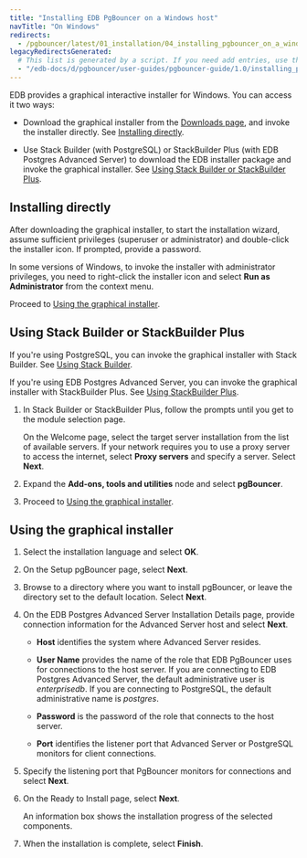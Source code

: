 ```yaml
---
title: "Installing EDB PgBouncer on a Windows host"
navTitle: "On Windows"
redirects:
  - /pgbouncer/latest/01_installation/04_installing_pgbouncer_on_a_windows_host/
legacyRedirectsGenerated:
  # This list is generated by a script. If you need add entries, use the `legacyRedirects` key.
  - "/edb-docs/d/pgbouncer/user-guides/pgbouncer-guide/1.0/installing_pgbouncer_on_a_windows_host.html"
---
```



EDB provides a graphical interactive installer for Windows. You can access it two ways:

- Download the graphical installer from the [Downloads page](https://www.enterprisedb.com/software-downloads-postgres#pgbouncer), and invoke the installer directly. See [Installing directly](#installing-directly).

- Use Stack Builder (with PostgreSQL) or StackBuilder Plus (with EDB Postgres Advanced Server) to download the EDB installer package and invoke the graphical installer.  See [Using Stack Builder or StackBuilder Plus](#using-stack-builder-or-stackbuilder-plus).


## Installing directly

After downloading the graphical installer, to start the installation wizard, assume sufficient privileges (superuser or administrator) and double-click the installer icon. If prompted, provide a password.

In some versions of Windows, to invoke the installer with administrator privileges, you need to right-click the installer icon and select **Run as Administrator** from the context menu.

Proceed to [Using the graphical installer](#using-the-graphical-installer).


## Using Stack Builder or StackBuilder Plus

If you're using PostgreSQL, you can invoke the graphical installer with Stack Builder. See [Using Stack Builder](https://www.enterprisedb.com/docs/supported-open-source/postgresql/installer/03_using_stackbuilder/). 

If you're using EDB Postgres Advanced Server, you can invoke the graphical installer with StackBuilder Plus. See [Using StackBuilder Plus](/epas/latest/epas_inst_windows/installing_advanced_server_with_the_interactive_installer/using_stackbuilder_plus/). 

1. In Stack Builder or StackBuilder Plus, follow the prompts until you get to the module selection page.

   On the Welcome page, select the target server installation from the list of available servers. If your network requires you to use a proxy server to access the internet, select **Proxy servers** and specify a server. Select **Next**.

1. Expand the **Add-ons, tools and utilities** node and select **pgBouncer**. 

1. Proceed to [Using the graphical installer](#using-the-graphical-installer).


## Using the graphical installer 

1. Select the installation language and select **OK**.

1. On the Setup pgBouncer page, select **Next**.

1. Browse to a directory where you want to install pgBouncer, or leave the directory set to the default location. Select **Next**.

1. On the EDB Postgres Advanced Server Installation Details page, provide connection information for the Advanced Server host and select **Next**.

   - **Host** identifies the system where Advanced Server resides.

   - **User Name** provides the name of the role that EDB PgBouncer uses for connections to the host server. If you are connecting to EDB Postgres Advanced Server, the default administrative user is *enterprisedb*. If you are connecting to PostgreSQL, the default administrative name is *postgres*.

   - **Password** is the password of the role that connects to the host server. 
   
   - **Port** identifies the listener port that Advanced Server or PostgreSQL monitors for client connections.   

1. Specify the listening port that PgBouncer monitors for connections and select **Next**.

1. On the Ready to Install page, select **Next**.

   An information box shows the installation progress of the selected components. 

1. When the installation is complete, select **Finish**.
